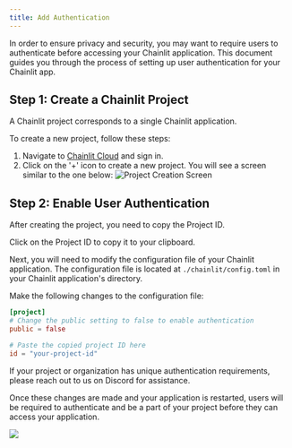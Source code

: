 ```yaml
---
title: Add Authentication
---
```


In order to ensure privacy and security, you may want to require users to authenticate before accessing your Chainlit application. This document guides you through the process of setting up user authentication for your Chainlit app.

## Step 1: Create a Chainlit Project

A Chainlit project corresponds to a single Chainlit application.

To create a new project, follow these steps:

1. Navigate to [Chainlit Cloud](https://cloud.chainlit.io) and sign in.
2. Click on the '+' icon to create a new project. You will see a screen similar to the one below:
   ![Project Creation Screen](/images/project.png)

## Step 2: Enable User Authentication

After creating the project, you need to copy the Project ID.

<Note>Click on the Project ID to copy it to your clipboard.</Note>

Next, you will need to modify the configuration file of your Chainlit application. The configuration file is located at `./chainlit/config.toml` in your Chainlit application's directory.

Make the following changes to the configuration file:

```toml config.toml
[project]
# Change the public setting to false to enable authentication
public = false

# Paste the copied project ID here
id = "your-project-id"
```

<Note>
  If your project or organization has unique authentication requirements, please
  reach out to us on Discord for assistance.
</Note>

Once these changes are made and your application is restarted, users will be required to authenticate and be a part of your project before they can access your application.

<Frame caption="User Authentication Flow in Chainlit">
  <img src="/images/auth.png" />
</Frame>
